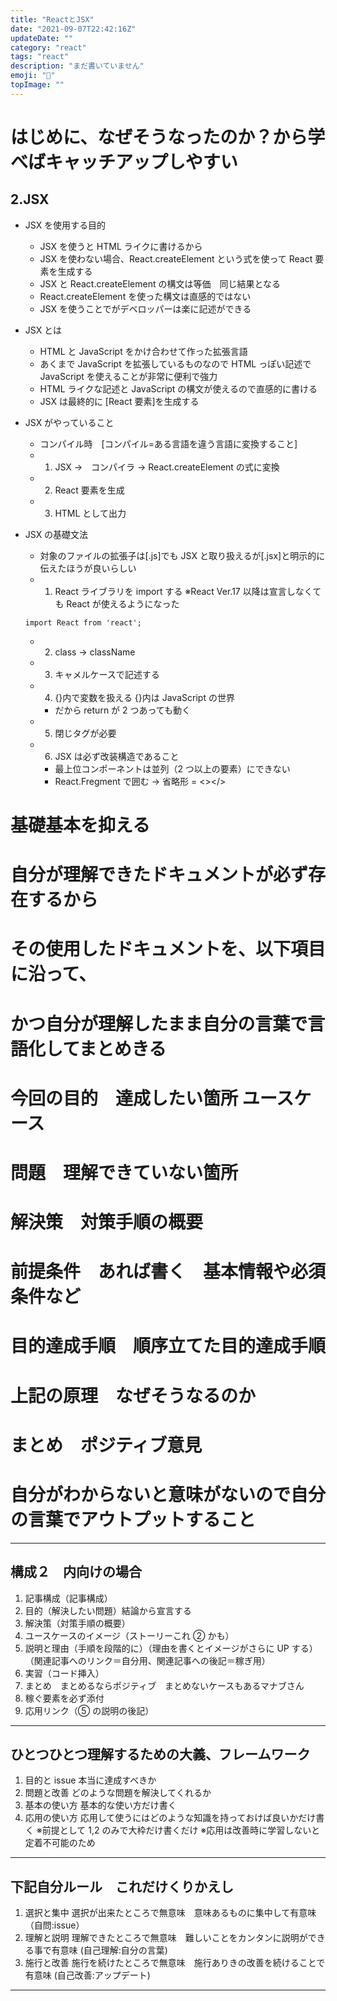 ```yaml
---
title: "ReactとJSX"
date: "2021-09-07T22:42:16Z"
updateDate: ""
category: "react"
tags: "react"
description: "まだ書いていません"
emoji: "🙂"
topImage: ""
---
```


# はじめに、なぜそうなったのか？から学べばキャッチアップしやすい

## 2.JSX

- JSX を使用する目的

  - JSX を使うと HTML ライクに書けるから
  - JSX を使わない場合、React.createElement という式を使って React 要素を生成する
  - JSX と React.createElement の構文は等価　同じ結果となる
  - React.createElement を使った構文は直感的ではない
  - JSX を使うことでがデベロッパーは楽に記述ができる

- JSX とは

  - HTML と JavaScript をかけ合わせて作った拡張言語
  - あくまで JavaScript を拡張しているものなので HTML っぽい記述で JavaScript を使えることが非常に便利で強力
  - HTML ライクな記述と JavaScript の構文が使えるので直感的に書ける
  - JSX は最終的に [React 要素]を生成する

- JSX がやっていること

  - コンパイル時　[コンパイル=ある言語を違う言語に変換すること]
  - 1. JSX ->　コンパイラ -> React.createElement の式に変換
  - 2. React 要素を生成
  - 3. HTML として出力

- JSX の基礎文法
  - 対象のファイルの拡張子は[.js]でも JSX と取り扱えるが[.jsx]と明示的に伝えたほうが良いらしい
  - 1. React ライブラリを import する ※React Ver.17 以降は宣言しなくても React が使えるようになった
  ```
  import React from 'react';
  ```
  - 2. class -> className
  - 3. キャメルケースで記述する
  - 4. {}内で変数を扱える {}内は JavaScript の世界
    - だから return が 2 つあっても動く
  - 5. 閉じタグが必要
  - 6. JSX は必ず改装構造であること
    - 最上位コンポーネントは並列（2 つ以上の要素）にできない
    - React.Fregment で囲む -> 省略形 = <></>

# 基礎基本を抑える

# 自分が理解できたドキュメントが必ず存在するから

# その使用したドキュメントを、以下項目に沿って、

# かつ自分が理解したまま自分の言葉で言語化してまとめきる

# 今回の目的　達成したい箇所 ユースケース

# 問題　理解できていない箇所

# 解決策　対策手順の概要

# 前提条件　あれば書く　基本情報や必須条件など

# 目的達成手順　順序立てた目的達成手順

# 上記の原理　なぜそうなるのか

# まとめ　ポジティブ意見

# 自分がわからないと意味がないので自分の言葉でアウトプットすること

---

## 構成２　内向けの場合

1. 記事構成（記事構成）
2. 目的（解決したい問題）結論から宣言する
3. 解決策（対策手順の概要）
4. ユースケースのイメージ（ストーリーこれ ② かも）
5. 説明と理由（手順を段階的に）（理由を書くとイメージがさらに UP する）（関連記事へのリンク＝自分用、関連記事への後記＝稼ぎ用）
6. 実習（コード挿入）
7. まとめ　まとめるならポジティブ　まとめないケースもあるマナブさん
8. 稼ぐ要素を必ず添付
9. 応用リンク（⑤ の説明の後記）

---

## ひとつひとつ理解するための大義、フレームワーク

1. 目的と issue 本当に達成すべきか
2. 問題と改善 どのような問題を解決してくれるか
3. 基本の使い方 基本的な使い方だけ書く
4. 応用の使い方 応用して使うにはどのような知識を持っておけば良いかだけ書く
   ※前提として 1,2 のみで大枠だけ書くだけ
   ※応用は改善時に学習しないと定着不可能のため

---

## 下記自分ルール　これだけくりかえし

1. 選択と集中 選択が出来たところで無意味　意味あるものに集中して有意味　（自問:issue）
2. 理解と説明 理解できたところで無意味　難しいことをカンタンに説明ができる事で有意味 (自己理解:自分の言葉)
3. 施行と改善 施行を続けたところで無意味　施行ありきの改善を続けることで有意味 (自己改善:アップデート)

---
